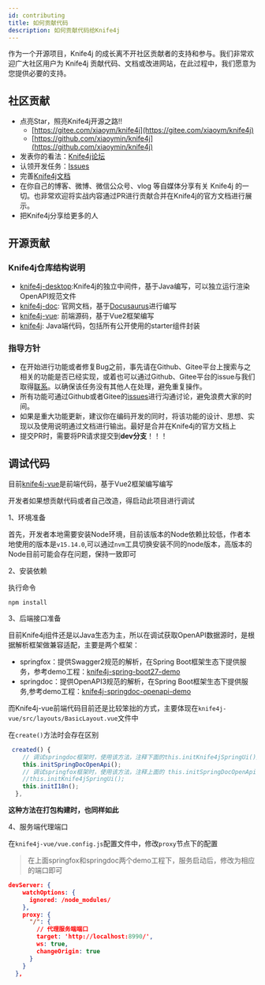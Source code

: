 ```yaml
---
id: contributing
title: 如何贡献代码
description: 如何贡献代码给Knife4j
---
```



作为一个开源项目，Knife4j 的成长离不开社区贡献者的支持和参与。我们非常欢迎广大社区用户为 Knife4j 贡献代码、文档或改进网站，在此过程中，我们愿意为您提供必要的支持。


## 社区贡献

- 点亮Star，照亮Knife4j开源之路!!
    - [https://gitee.com/xiaoym/knife4j](https://gitee.com/xiaoym/knife4j)
    - [https://github.com/xiaoymin/knife4j](https://github.com/xiaoymin/knife4j)
- 发表你的看法：[Knife4j论坛](https://github.com/xiaoymin/knife4j/discussions)
- 认领开发任务：[Issues](https://gitee.com/xiaoym/knife4j/issues)
- 完善[Knife4j文档](joinus)
- 在你自己的博客、微博、微信公众号、vlog 等自媒体分享有关 Knife4j 的一切。也非常欢迎将实战内容通过PR进行贡献合并在Knife4j的官方文档进行展示。
- 把Knife4j分享给更多的人


## 开源贡献

### Knife4j仓库结构说明


- [knife4j-desktop](https://gitee.com/xiaoym/knife4j/tree/dev/knife4j-desktop):Knife4j的独立中间件，基于Java编写，可以独立运行渲染OpenAPI规范文件
- [knife4j-doc](https://gitee.com/xiaoym/knife4j/tree/dev/knife4j-doc): 官网文档，基于[Docusaurus](https://docusaurus.io/zh-CN/)进行编写
- [knife4j-vue](https://gitee.com/xiaoym/knife4j/tree/dev/knife4j-vue): 前端源码，基于Vue2框架编写
- [knife4j](https://gitee.com/xiaoym/knife4j/tree/dev/knife4j): Java端代码，包括所有公开使用的starter组件封装

### 指导方针

- 在开始进行功能或者修复Bug之前，事先请在Github、Gitee平台上搜索与之相关的功能是否已经实现，或着也可以通过Github、Gitee平台的issue与我们取得[联系](community-get-helps)。以确保该任务没有其他人在处理，避免重复操作。
- 所有功能可通过Github或者Gitee的[issues](https://github.com/xiaoymin/swagger-bootstrap-ui/discussions)进行沟通讨论，避免浪费大家的时间。
- 如果是重大功能更新，建议你在编码开发的同时，将该功能的设计、思想、实现以及使用说明通过文档进行输出。最好是合并在Knife4j的官方文档上
- 提交PR时，需要将PR请求提交到**dev分支**！！！


## 调试代码

目前[knife4j-vue](https://gitee.com/xiaoym/knife4j/tree/dev/knife4j-vue)是前端代码，基于Vue2框架编写编写

开发者如果想贡献代码或者自己改造，得启动此项目进行调试


1、环境准备

首先，开发者本地需要安装Node环境，目前该版本的Node依赖比较低，作者本地使用的版本是`v15.14.0`,可以通过`nvm`工具切换安装不同的node版本，高版本的Node目前可能会存在问题，保持一致即可


2、安装依赖

执行命令
```shell
npm install 
```

3、后端接口准备


目前Knife4j组件还是以Java生态为主，所以在调试获取OpenAPI数据源时，是根据解析框架做兼容适配，主要是两个框架：

- springfox：提供Swagger2规范的解析，在Spring Boot框架生态下提供服务，参考demo工程：[knife4j-spring-boot27-demo](https://gitee.com/xiaoym/swagger-bootstrap-ui-demo/tree/master/knife4j-spring-boot27-demo)
- springdoc：提供OpenAPI3规范的解析，在Spring Boot框架生态下提供服务,参考demo工程：[knife4j-springdoc-openapi-demo](https://gitee.com/xiaoym/swagger-bootstrap-ui-demo/tree/master/knife4j-springdoc-openapi-demo)

而Knife4j-vue前端代码目前还是比较笨拙的方式，主要体现在`knife4j-vue/src/layouts/BasicLayout.vue`文件中

在`create()`方法时会存在区别
```javascript
 created() {
    // 调试springdoc框架时，使用该方法，注释下面的this.initKnife4jSpringUi()方法
    this.initSpringDocOpenApi();
    // 调试springfox框架时，使用该方法，注释上面的 this.initSpringDocOpenApi()方法
    //this.initKnife4jSpringUi();
    this.initI18n();
  },
```

**这种方法在打包构建时，也同样如此**

4、服务端代理端口

在`knife4j-vue/vue.config.js`配置文件中，修改`proxy`节点下的配置

> 在上面springfox和springdoc两个demo工程下，服务启动后，修改为相应的端口即可

```json
devServer: {
    watchOptions: {
      ignored: /node_modules/
    },
    proxy: {
      "/": {
        // 代理服务端端口
        target: 'http://localhost:8990/',
        ws: true,
        changeOrigin: true
      }
    }
  },

```